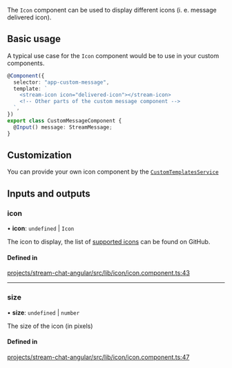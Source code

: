 The `Icon` component can be used to display different icons (i. e. message delivered icon).

## Basic usage

A typical use case for the `Icon` component would be to use in your custom components.

```typescript
@Component({
  selector: "app-custom-message",
  template: `
    <stream-icon icon="delivered-icon"></stream-icon>
    <!-- Other parts of the custom message component -->
  `,
})
export class CustomMessageComponent {
  @Input() message: StreamMessage;
}
```

## Customization

You can provide your own icon component by the [`CustomTemplatesService`](../services/CustomTemplatesService.mdx)

[//]: # "Start of generated content"
## Inputs and outputs 


### icon

• **icon**: `undefined` \| `Icon`

The icon to display, the list of [supported icons](https://github.com/GetStream/stream-chat-angular/tree/master/projects/stream-chat-angular/src/lib/icon/icon.component.ts) can be found on GitHub.

#### Defined in

[projects/stream-chat-angular/src/lib/icon/icon.component.ts:43](https://github.com/GetStream/stream-chat-angular/blob/838d2ef795d7a997616bee8449e9ba3e34e7efff/projects/stream-chat-angular/src/lib/icon/icon.component.ts#L43)

___

### size

• **size**: `undefined` \| `number`

The size of the icon (in pixels)

#### Defined in

[projects/stream-chat-angular/src/lib/icon/icon.component.ts:47](https://github.com/GetStream/stream-chat-angular/blob/838d2ef795d7a997616bee8449e9ba3e34e7efff/projects/stream-chat-angular/src/lib/icon/icon.component.ts#L47)

[//]: # "End of generated content"
